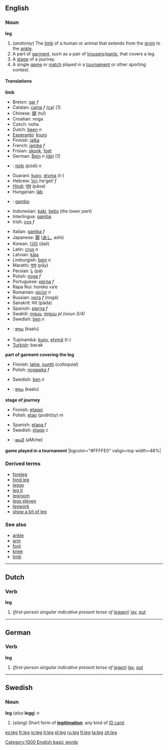==English==
===Noun===
'''leg'''

#(''anatomy'') The [[limb]] of a human or animal that extends from the [[groin]] to the [[ankle]].
# A part of [[garment]], such as a pair of [[trousers]]/[[pants]], that covers a leg.
# A [[stage]] of a journey.
# A single [[game]] or [[match]] played in a [[tournament]] or other sporting contest.

====Translations====

'''limb'''
{{top}}
*Breton: [[gar]] ''f''
*Catalan: [[cama]] ''f'' [[:ca:cama|(ca)]] [1]
*Chinese: [[腿]] (tuǐ)
*Croatian: noga
*Czech: noha
*Dutch: [[been]] ''n''
*[[Esperanto]]: [[kruro]]
*Finnish: [[jalka]]
*French: [[jambe]] ''f''
*Frisian: [[skonk]], [[foet]]
*German: [[Bein]] ''n'' [[:de:Bein|(de)]] [1]
*{{el}}: [[πόδι]] (pódi) ''n''
*Guarani: [[kupy]], [[etyma]] (t-)
*Hebrew: [[רגל]] /re'gel/ ''f''
*[[Hindi]]: [[पांव]] (pāva)
*Hungarian: [[láb]]
* {{io}} : [[gambo]]
*Indonesian: [[kaki]], [[betis]] (''the lower part'')
*Interlingua: [[gamba]]
*Irish: [[cos]] ''f''
{{mid}}
*Italian: [[gamba]] ''f''
*Japanese: [[脚]] ([[あし]], ashi)
*Korean: [[다리]] (dali)
*Latin: [[crus]] ''n''
*Latvian: [[kāja]] {{f}}
*Limburgish: [[bein]] ''n''
*Marathi: [[पाय]] (pāy)
*Persian:  [[پا]] (pā)
*Polish: [[noga]] ''f''
*Portuguese: [[perna]] ''f''
*Rapa Nui: horeko va’e
*Romanian: [[picior]] ''n''
*Russian: [[нога]] ''f'' (nogá)
*Sanskrit: पाद (pāda)
*Spanish: [[pierna]] ''f''
*Swahili: [[mguu]], [[miguu]] ''pl (noun 3/4)''
*Swedish: [[ben#Swedish|ben]] ''n''
*{{te}}: [[కాలు]] (kaalu)
*Tupinambá: [[kupy]], [[etymã]] (t-)
*[[Turkish]]: bacak
{{bottom}}

'''part of garment covering the leg'''
{{top}}
*Finnish: [[lahje]], [[puntti]] (''colloquial'')
*Polish: [[nogawka]] ''f''
{{mid}}
*Swedish: [[ben#Swedish|ben]] ''n''
*{{te}}: [[కాలు]] (kaalu)
{{bottom}}

'''stage of journey'''
{{top}}
*Finnish: [[etappi]]
*Polish: [[etap]] (podróży) ''m''
{{mid}}
*Spanish: [[etapa]] ''f''
*Swedish: [[etapp]] ''c''
*{{te}}: [[అంచె]] (aMche)
{{bottom}}

'''game played in a tournament'''
{{top}}
|bgcolor="#FFFFE0" valign=top width=48%|
{{mid}}
{{bottom}}

===Derived terms===
*[[foreleg]]
*[[hind leg]]
*[[leggy]]
*[[leg it]]<!--slang: to run away-->
*[[legroom]]
*[[legs eleven]]
*[[legwork]]
*[[show a bit of leg]]

===See also===
*[[ankle]]
*[[arm]]
*[[foot]]
*[[knee]]
*[[limb]]

----
==Dutch==
===Verb===
'''leg'''

#(''first-person singular indicative present tense of [[leggen]]'') [[lay]], [[put]]

----
==German==
===Verb===
'''leg'''

#(''first-person singular indicative present tense of [[legen]]'') [[lay]], [[put]]

----
==Swedish==
===Noun===
'''leg''' (''also'' '''legg''') ''n''

#(''slang'') Short form of '''[[legitimation]]''': any kind of [[ID card]].

[[Category:1000 English basic words]]

[[es:leg]]
[[fr:leg]]
[[io:leg]]
[[it:leg]]
[[pl:leg]]
[[ru:leg]]
[[fi:leg]]
[[ta:leg]]
[[zh:leg]]